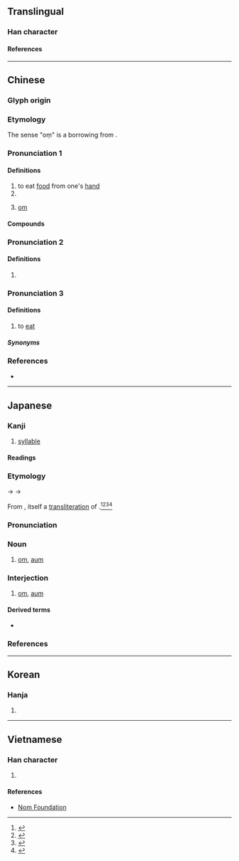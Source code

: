 {{character info/new}}
==Translingual==

===Han character===
{{Han char|rn=30|rad=口|as=08|sn=11|four=64016|canj=RKLU|ids=⿰口奄}}

====References====
{{Han ref|kx=0193.270|dkj=03770|dj=0414.060|hdz=10638.140|uh=5535}}

----

==Chinese==
{{zh-forms}}

===Glyph origin===
{{Han etym}}

===Etymology===
The sense "oṃ" is a borrowing from {{bor|zh|sa|ओम्}}.

===Pronunciation 1===
{{zh-pron
|m=ǎn
|c=am2
|mc=y
|oc=y
|cat=
}}

====Definitions====
{{zh-hanzi}}

# to eat [[food]] from one's [[hand]]
# {{n-g|An interjection indicating doubt.}}
# {{lb|zh|Buddhism}} [[om]]

====Compounds====
{{zh-der|唵噆|唵嘛呢叭咪吽}}

===Pronunciation 2===
{{zh-pron
|m=ān
|c=am2
|cat=interj
}}

====Definitions====
{{zh-hanzi}}

# {{n-g|An interjection indicating response.}}

===Pronunciation 3===
{{zh-pron
|mn=xm,zz:ām
|cat=
}}

====Definitions====
{{zh-hanzi}}

# {{lb|zh|Xiamen|&|Zhangzhou|_|Hokkien|childish}} to [[eat]]

=====Synonyms=====
{{zh-dial|吃}}

===References===
* {{R:yue:mfccd}}

----

==Japanese==

===Kanji===
{{ja-kanji|grade=|rs=口08}}

# [[syllable]]

====Readings====
{{rfv-pronunciation|ja}}
{{ja-readings
|goon=おん<おん<おむ
|kanon=あん<あん<あむ
|kun=ふく-む
}}

===Etymology===
{{ja-kanjitab|おん|yomi=on}}
{{IPAfont|*/om/}} → {{IPAchar|/omu/}} → {{IPAchar|/oɴ/}}

From {{der|ja|ltc|sort=おん|-}} {{ltc-l|唵}}, itself a [[transliteration]] of {{bor|ja|sa|sort=おん|ओम्}}.<ref name="NP">{{R:Nipponica}}</ref><ref name="DJS">{{R:Daijisen}}</ref><ref>{{R:Sekai Dai Hyakka Jiten}}</ref><ref name="DJR">{{R:Daijirin}}</ref>

===Pronunciation===
{{ja-pron|おん|y=goon}}

===Noun===
{{ja-noun|おん|オン}}

# {{lb|ja|Buddhism|sort=おん}} [[om]], [[aum]]
#: {{synonyms|ja|オーム|tr=ōmu}}

===Interjection===
{{ja-pos|interjection|おん|オン}}

# {{lb|ja|Buddhism|sort=おん}} [[om]], [[aum]]
#: {{synonyms|ja|オーム|tr=ōmu}}

====Derived terms====
* {{ja-r|唵 阿毘羅%吽欠|おん あびら%うんけん}}

===References===
<references/>

----

==Korean==

===Hanja===
{{ko-hanja|hangeul=[[암]], [[옴]]|rv=am, om|mr=am, om}}

# {{defn|ko|sort=口08}}

----

==Vietnamese==

===Han character===
{{vi-hantu|rs=口08|[[úm]], [[ướm]]}}

# {{defn|vi|sort=口08}}

====References====
* [http://nomfoundation.org/common/nom_details.php?codepoint=5535 Nom Foundation]